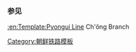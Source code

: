 {{鐵道路線
| 模板名稱 = 清火力线
| 名稱 = [[清火力线]]
| 代表色 = blue
| 背景顏色 = #ffffff
| 車站列表 = [[龟凤山站|龟凤山]] - [[清火力站|清火力]]
}}<noinclude>
===参见===
[[:en:Template:Pyongui Line]] Ch'ŏng Branch
[[Category:朝鲜铁路模板]]
</noinclude>